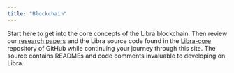 ```yaml
---
title: "Blockchain"
---
```



Start here to get into the core concepts of the Libra blockchain. Then review our [research papers](https://aptoslabs.com/research) and the Libra source code found in the [Libra-core](https://github.com/libra2org/libra2-core) repository of GitHub while continuing your journey through this site. The source contains READMEs and code comments invaluable to developing on Libra.

<CardGrid>
  <LinkCard href="/network/blockchain/aptos-white-paper" title="Libra White Paper" description="Explore the foundational white paper of Libra." />

  <LinkCard href="/network/blockchain/blockchain-deep-dive" title="Libra Blockchain Deep Dive" description="Dive deep into the mechanics and architecture of the Libra blockchain." />

  <LinkCard href="/network/blockchain/move" title="Move - A Web3 Language and Runtime" description="Learn about Move, the smart-contract language designed for security and formal verification." />

  <LinkCard href="/network/blockchain/accounts" title="Accounts" description="Learn how accounts work on the Libra blockchain." />

  <LinkCard href="/network/blockchain/resources" title="Resources" description="Discover how resources store data for smart contracts on chain." />

  <LinkCard href="/network/blockchain/events" title="Events" description="Learn how events are generated and used within Libra." />

  <LinkCard href="/network/blockchain/txns-states" title="Transactions and States" description="Explore the relationship between transactions and state changes." />

  <LinkCard href="/network/blockchain/gas-txn-fee" title="Gas and Transaction Fees" description="Understand the gas model and how transaction fees are calculated." />

  <LinkCard href="/network/blockchain/base-gas" title="Computing Transaction Gas" description="Learn how gas costs are computed for transactions." />

  <LinkCard href="/network/blockchain/blocks" title="Blocks" description="Discover how Libra groups transactions into blocks." />

  <LinkCard href="/network/blockchain/staking" title="Staking" description="Learn about the staking mechanism and its benefits." />

  <LinkCard href="/network/blockchain/governance" title="Governance" description="Understand how governance is handled on the Libra blockchain." />
</CardGrid>
